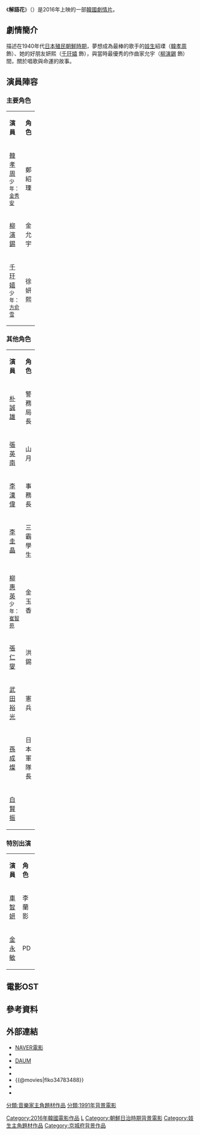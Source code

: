 {{Infobox Film
|片名        = 解語花
|電影原名    = {{lang|ko|해어화}}
|圖像        = Movie_image解語花.jpg
|圖像說明    = 
|導演        = 朴興植
|監製        = 
|製片        = 朴興植
|編劇        = 夏英俊、宋喬鎮、全潤珠
|主演        = {{ubl|[[韓孝周|韓孝周]]|[[柳演錫|柳演錫]]|[[千玗嬉|千玗嬉]]}}
|分級        = 
|副標題      = 
|主題曲      = 
|片頭曲      = 
|片尾曲      = 
|配樂        = 李丙勛
|攝影        = 
|剪輯        = 金相范、金載范
|製片商      = 
|發行商      = Lotte Entertainment
|上映日期    = {{flagicon|KOR}} 2016年4月13日<br />{{TWN}}2016年5月20日
|發行日期    =
|片長        = 120分鐘
|產地        = {{KOR}}
|語言        = [[韓語|韓語]]、[[日語|日語]]
|官方網站    = 
|預算        = 
|票房        = 
|中國大陸片名= 
|香港片名    = 
|新馬片名    = 
|台灣片名    = 
|sarft_id    = <!-- 公映許可號碼 -->
|amg_id      = <!-- AMG（All Media Guide）ID -->
|imdb_id     = <!-- IMDB（互聯網電影數據庫）ID -->
}}

《'''解語花'''》（{{lang-ko|해어화}}）是2016年上映的一部[[韓國|韓國]][[劇情片|劇情片]]。

== 劇情簡介 ==
描述在1940年代[[朝鮮日治時期|日本殖民朝鮮時期]]，夢想成為最棒的歌手的[[妓生|妓生]]紹瑮（[[韓孝周|韓孝周]] 飾）、她的好朋友妍熙（[[千玗嬉|千玗嬉]] 飾），與當時最優秀的作曲家允宇（[[柳演錫|柳演錫]] 飾）間，關於唱歌與命運的故事。

== 演員陣容 ==
===主要角色===
{| class="wikitable" width="64%" style="text-align:center"
|- style="background:lightskyblue; color:black" align=center
| width="12%" | '''演員''' 
| width="12%" | '''角色'''
|-
|[[韓孝周|韓孝周]]<br><small>少年：[[金秀安|金秀安]]</small> || 鄭紹瑮
|-
|[[柳演錫|柳演錫]] || 金允宇
|-
|[[千玗嬉|千玗嬉]]<br><small>少年：[[方俞雪|方俞雪]]</small> || 徐妍熙  
|}

===其他角色===
{| class="wikitable" width="64%" style="text-align:center"
|- style="background:lightskyblue; color:black" align=center
| width="12%" | '''演員''' 
| width="12%" | '''角色'''
|-
|[[朴誠雄|朴誠雄]] || 警務局長
|-
|[[張英南|張英南]] || 山月
|-
|[[李漢偉|李漢偉]] || 事務長
|-
|[[李圭晶|李圭晶]]  ||三霸學生
|-
|[[柳惠英|柳惠英]]<br><small>少年：[[崔智苑|崔智苑]]</small>|| 金玉香
|-
|[[張仁燮|張仁燮]] || 洪錫
|-
|[[武田裕光|武田裕光]] || 憲兵
|-
|[[孫成燦|孫成燦]] || 日本軍隊長
|-
|[[白賢振|白賢振]] ||
|}

===特別出演===
{| class="wikitable" width="64%" style="text-align:center"
|- style="background:lightskyblue; color:black" align=center
| width="12%" | '''演員''' 
| width="12%" | '''角色'''
|-
|[[車智妍|車智妍]] || 李蘭影
|-
|[[金永敏|金永敏]] || PD
|}

==電影OST==
{{Tracklist 
| collapsed = 
| headline = 
| font_size = 
| total_length = 

| writing_credits = 
| music_credits = yes
| lyrics_credits = yes
| arranger_credits = 
| producer_credits = 
| extra_column = 演唱者
| longnote_column = 

| title1 = 계면조 평거 (愛情謊言)
| note1 = 
| longnote1 =
| music1 = 
| lyrics1 = 
| arranger1 = 
| producer1 = 
| extra1 = 韓孝周
| length1 = 

| title2 =  朝鮮的心聲
| note2 = 
| longnote2 =
| music2 = 
| lyrics2 = 
| arranger2 = 
| producer2 = 
| extra2 =千玗嬉
| length2 = 

| title3 = 春天姑娘
| note3 = 
| longnote3 =
| music3 = 
| lyrics3 = 
| arranger3 = 
| producer3 = 
| extra3 =韓孝周，千玗嬉
| length3 = 

| title4 = 春之夢
| note4 = 
| longnote4 =
| music4 = 
| lyrics4 = 
| arranger4 = 
| producer4 = 
| extra4 =千玗嬉
| length4 = 

| title5 = 歡迎
| note5 = 
| longnote5 =
| music5 = 
| lyrics5 = 
| arranger5 = 
| producer5 = 
| extra5 =車智妍
| length5 = 

| title6 = 青春別曲
| longnote6 =
| music6 = 
| lyrics6 = 
| arranger6 = 
| producer6 = 
| extra6 =千玗嬉
| length6 = 

| title7 = 春之夢
| note7 = 
| longnote7 =
| music7 = 
| lyrics7 = 
| arranger7 = 
| producer7 = 
| extra7 =車智妍
| length7 = 

| title8 = 春天姑娘
| note8 = 
| longnote8 =
| music8 = 
| lyrics8 = 
| arranger8 = 
| producer8 = 
| extra8 =車智妍
| length8 = 

| title9 = 木浦港之淚
| note9 = 
| longnote9 =
| music9 = 
| lyrics9 = 
| arranger9 = 
| producer9 = 
| extra9 =車智妍
| length9 = 

| title10 = 一致好評
| note10 = 
| longnote10 =
| music10 = 
| lyrics10 = 
| arranger10 = 
| producer10 = 
| extra10 =千玗嬉
| length10 = 

| title11 = 愛情謊言 (원곡 : 소울지기)
| note11 = 
| longnote11 =
| music11 = 
| lyrics11 = 
| arranger11 = 
| producer11 = 
| extra11 =韓孝周
| length11 = 
}}

== 參考資料 ==
{{reflist}}

== 外部連結 ==
*[http://movie.naver.com/movie/bi/mi/basic.nhn?code=120165 NAVER電影] {{Wayback|url=http://movie.naver.com/movie/bi/mi/basic.nhn?code=120165 |date=20201024014641 }}{{ko}}
*{{kmdb film|15256}}
*[https://web.archive.org/web/20160816171730/http://music.content.daum.net/tracks/30225261 DAUM]{{ko}}
*{{imdb title|5486170}}
*{{Yahoomovie id|6261}}
*{{@movies|flko34783488}}
*{{mtime|219301}}
*{{douban}}

{{電影台灣首播
|電視台={{flagicon|Taiwan}} 台灣 [[東森電影台|東森電影台]]
|播放檔次=<br>週日晚上9:00全台首播
|節目名稱=解語花
|日期=2017年2月19日
}}

[[Category:2016年韓國電影作品|Category:2016年韓國電影作品]]
[[Category:韓語電影|L]]
[[Category:朝鮮日治時期背景電影|Category:朝鮮日治時期背景電影]]
[[Category:妓生主角題材作品|Category:妓生主角題材作品]]
[[分類:音樂家主角題材作品|分類:音樂家主角題材作品]]
[[分類:1991年背景電影|分類:1991年背景電影]]
[[Category:京城府背景作品|Category:京城府背景作品]]
